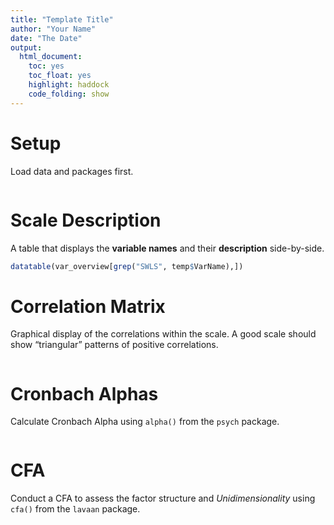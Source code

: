 ---
title: "Template Title"
author: "Your Name"
date: "The Date"
output:
  html_document: 
    toc: yes
    toc_float: yes
    highlight: haddock
    code_folding: show 
---

# Setup

Load data and packages first.

```{r, warning = FALSE, message = FALSE, include = TRUE}

```

# Scale Description

A table that displays the **variable names** and their **description** side-by-side.

```{r}
datatable(var_overview[grep("SWLS", temp$VarName),])
```

# Correlation Matrix

Graphical display of the correlations within the scale. A good scale should show "triangular" patterns of positive correlations.

```{r}

```

# Cronbach Alphas

Calculate Cronbach Alpha using `alpha()` from the `psych` package.

```{r}

```

# CFA

Conduct a CFA to assess the factor structure and *Unidimensionality* using `cfa()` from the `lavaan` package.

```{r}

```
